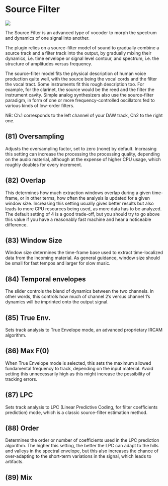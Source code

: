 # Source Filter
![](https://media.githubusercontent.com/media/FLUX-SE/doc_images/main/Plugins/ircam-trax/trax_14.png)

The Source Filter is an advanced type of vocoder to morph the spectrum and dynamics of one signal into another.


The plugin relies on a source-filter model of sound to gradually combine a source track and a filter track into the 
output, by gradually mixing their dynamics, i.e. time envelope or signal level contour, and spectrum, i.e. the structure of
amplitudes versus frequency.


The source-filter model fits the physical description of human voice production quite well, with the source being
the vocal cords and the filter the vocal tract. Some instruments fit this rough description too. For example, for the
clarinet, the source would be the reed and the filter the instrument cavity. Simple analog synthesizers also use the
source-filter paradigm, in form of one or more frequency-controlled oscillators fed to various kinds of low-order filters.

:::{.callout-note}
NB: Ch.1 corresponds to the left channel of your DAW track, Ch2 to the right one.
:::

## (81) Oversampling
Adjusts the oversampling factor, set to zero (none) by default. Increasing this setting can increase the processing the 
processing quality, depending on the audio material, although at the expense of higher CPU usage, which roughly doubles
for every increment.


## (82) Overlap
This determines how much extraction windows overlap during a given time-frame, or in other terms, how often the analysis
is updated for a given window size. Increasing this setting usually gives better results but also leads to more CPU resources
being used, as more data has to be analyzed. The default setting of 4 is a good trade-off, but you should try to go above
this value if you have a reasonably fast machine and hear a noticeable difference.


## (83) Window Size
Window size determines the time-frame base used to extract time-localized data from the incoming material. As general
guidance, window size should be small for fast tempos and larger for slow music.

## (84) Temporal envelopes
The slider controls the blend of dynamics between the two channels. In other words, this controls how much of channel 2’s
versus channel 1’s dynamics will be imprinted onto the output signal.

## (85) True Env.
Sets track analysis to True Envelope mode, an advanced proprietary IRCAM algorithm.

## (86) Max F(0)
When True Envelope mode is selected, this sets the maximum allowed fundamental frequency to track, depending on the
input material. Avoid setting this unnecessarily high as this might increase the possibility of tracking errors.

## (87) LPC
Sets track analysis to LPC (Linear Predictive Coding, for filter coefficients prediction) mode, which is a classic source-filter
estimation method.

## (88) Order
Determines the order or number of coefficients used in the LPC prediction algorithm. The higher this setting, the better the
LPC can adapt to the hills and valleys in the spectral envelope, but this also increases the chance of over-adapting to the
short-term variations in the signal, which leads to artifacts.

## (89) Mix

